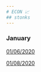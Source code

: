 ```yaml
---
# ECON 📈
## stonks
---
```


### January
[01/06/2020](./econ_notes/010620.html)

[01/08/2020](./econ_notes/010820.html)
